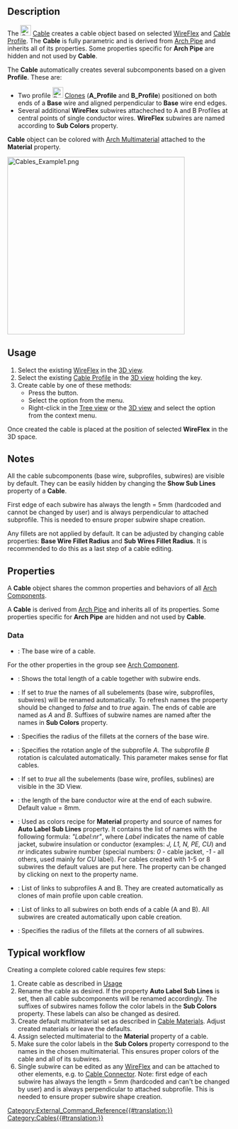 <languages/>
<translate>

<!--T:1-->
{{Docnav
|[[Cables_Profile|Cable Profile]]
|[[Cables_CableBox|Cable Box]]
|[[Cables_Workbench|Cables]]
|IconL=Cables_Profile.svg
|IconR=Cables_CableBox.svg
|IconC=Cables_workbench_icon.svg
}}

<!--T:2-->
{{GuiCommand
|Name=Cables Cable
|MenuLocation=Cables → Cable
|Workbenches=[[Cables_Workbench|Cables]]
|Shortcut=
|Version=1.0
|SeeAlso=[[Cables_Profile|Cable Profile]], [[Cables_WireFlex|WireFlex]]
}}

==Description== <!--T:3-->

<!--T:4-->
The [[Image:Cables_Cable.svg|24px]] [[Cables_Cable|Cable]] creates a cable object based on selected [[Cables_WireFlex|WireFlex]] and [[Cables_Profile|Cable Profile]]. The '''Cable''' is fully parametric and is derived from [[Arch_Pipe|Arch Pipe]] and inherits all of its properties. Some properties specific for '''Arch Pipe''' are hidden and not used by '''Cable'''.

<!--T:5-->
The '''Cable''' automatically creates several subcomponents based on a given '''Profile'''. These are:
* Two profile [[Image:Draft_Clone.svg|24px]] [[Draft_Clone|Clones]] ('''A_Profile''' and '''B_Profile''') positioned on both ends of a '''Base''' wire and aligned perpendicular to '''Base''' wire end edges. 
* Several additional '''WireFlex'''  subwires attacheched to A and B Profiles at central points of single conductor wires. '''WireFlex''' subwires are named according to '''Sub Colors''' property.

<!--T:6-->
'''Cable''' object can be colored with [[Arch_MultiMaterial|Arch Multimaterial]] attached to the '''Material''' property.

</translate>
[[Image:Cables_Example1.png|400px]]
<translate>
<!--T:7-->
{{Caption|Example of three-core flat cable:<br/>Multimaterial cable shape and its base wire, profile and subwires.}}

==Usage== <!--T:8-->

<!--T:9-->
# Select the existing [[Cables_WireFlex|WireFlex]] in the [[3D_view|3D view]].
# Select the existing [[Cables_Profile|Cable Profile]] in the [[3D_view|3D view]] holding the {{KEY|CTRL}} key.
# Create cable by one of these methods:
#* Press the {{Button|[[Image:Cables_Cable.svg|16px]] [[Cables_Cable|Cable]]}} button.
#* Select the {{MenuCommand|Cables → [[Image:Cables_Cable.svg|16px]] Cable}} option from the menu.
#* Right-click in the [[Tree_view|Tree view]] or the [[3D_view|3D view]] and select the {{MenuCommand|Cables → [[Image:Cables_Cable.svg|16px]] Cable}} option from the context menu.

<!--T:10-->
Once created the cable is placed at the position of selected '''WireFlex''' in the 3D space.

==Notes== <!--T:11-->

<!--T:12-->
All the cable subcomponents (base wire, subprofiles, subwires) are visible by default. They can be easily hidden by changing the '''Show Sub Lines''' property of a '''Cable'''.

<!--T:13-->
First edge of each subwire has always the length = 5mm (hardcoded and cannot be changed by user) and is always perpendicular to attached subprofile. This is needed to ensure proper subwire shape creation.

<!--T:14-->
Any fillets are not applied by default. It can be adjusted by changing cable properties: '''Base Wire Fillet Radius''' and '''Sub Wires Fillet Radius'''. It is recommended to do this as a last step of a cable editing.

==Properties== <!--T:15-->

<!--T:16-->
A '''Cable''' object shares the common properties and behaviors of all [[Arch_Component|Arch Components]].

<!--T:17-->
A '''Cable''' is derived from [[Arch_Pipe|Arch Pipe]] and inherits all of its properties. Some properties specific for '''Arch Pipe''' are hidden and not used by '''Cable'''.

===Data=== <!--T:18-->

<!--T:19-->
{{TitleProperty|Component}}

<!--T:20-->
* {{PropertyData|Base|Link}}: The base wire of a cable.

<!--T:21-->
For the other properties in the group see [[Arch_Component#Properties|Arch Component]].

<!--T:22-->
{{TitleProperty|Pipe}}

<!--T:23-->
* {{PropertyData|Length|Length}}: Shows the total length of a cable together with subwire ends.

<!--T:24-->
{{TitleProperty|Cable}}

<!--T:25-->
* {{PropertyData|Auto Label Sub Lines|Bool}}: If set to ''true'' the names of all subelements (base wire, subprofiles, subwires) will be renamed automatically. To refresh names the property should be changed to ''false'' and to ''true'' again. The ends of cable are named as ''A'' and ''B''. Suffixes of subwire names are named after the names in '''Sub Colors''' property.
* {{PropertyData|Base Wire Fillet Radius|Length}}: Specifies the radius of the fillets at the corners of the base wire.
* {{PropertyData|Cable Rotation|Angle}}: Specifies the rotation angle of the subprofile ''A''. The subprofile ''B'' rotation is calculated automatically. This parameter makes sense for flat cables.
* {{PropertyData|Show Sub Lines|Bool}}: If set to ''true'' all the subelements (base wire, profiles, sublines) are visible in the 3D View.
* {{PropertyData|Stripped Wire Length|Length}}: the length of the bare conductor wire at the end of each subwire. Default value = 8mm.
* {{PropertyData|Sub Colors|StringList}}: Used as colors recipe for '''Material''' property and source of names for '''Auto Label Sub Lines''' property. It contains the list of names with the following formula: ''"Label:nr"'', where ''Label'' indicates the name of cable jacket, subwire insulation or conductor (examples: ''J, L1, N, PE, CU'') and ''nr'' indicates subwire number (special numbers: ''0'' - cable jacket, ''-1'' - all others, used mainly for ''CU'' label). For cables created with 1-5 or 8 subwires the default values are put here. The property can be changed by clicking on {{KEY|...}} next to the property name.
* {{PropertyData|Sub Profiles|LinkList}}: List of links to subprofiles A and B. They are created automatically as clones of main profile upon cable creation.
* {{PropertyData|Sub Wires|LinkList}}: List of links to all subwires on both ends of a cable (A and B). All subwires are created automatically upon cable creation.
* {{PropertyData|Sub Wires Fillet Radius|Length}}: Specifies the radius of the fillets at the corners of all subwires.

==Typical workflow== <!--T:26-->

<!--T:27-->
Creating a complete colored cable requires few steps:
# Create cable as described in [[#Usage|Usage]]
# Rename the cable as desired. If the property '''Auto Label Sub Lines''' is set, then all cable subcomponents will be renamed accordingly. The suffixes of subwires names follow the color labels in the '''Sub Colors''' property. These labels can also be changed as desired.
# Create default multimaterial set as described in [[Cables_Material|Cable Materials]]. Adjust created materials or leave the defaults.
# Assign selected multimaterial to the '''Material''' property of a cable.
# Make sure the color labels in the '''Sub Colors''' property correspond to the names in the chosen multimaterial. This ensures proper colors of the cable and all of its subwires.
# Single subwire can be edited as any [[Cables_WireFlex|WireFlex]] and can be attached to other elements, e.g. to [[Cables_CableConnector|Cable Connector]]. Note: first edge of each subwire has always the length = 5mm (hardcoded and can't be changed by user) and is always perpendicular to attached subprofile. This is needed to ensure proper subwire shape creation.


<!--T:28-->
{{Docnav
|[[Cables_Profile|Cable Profile]]
|[[Cables_CableBox|Cable Box]]
|[[Cables_Workbench|Cables]]
|IconL=Cables_Profile.svg
|IconR=Cables_CableBox.svg
|IconC=Cables_workbench_icon.svg
}}

</translate>
[[Category:External_Command_Reference{{#translation:}}]]
[[Category:Cables{{#translation:}}]]